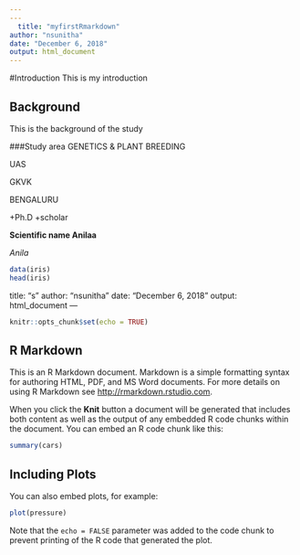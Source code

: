 ```yaml
---
---
  title: "myfirstRmarkdown"
author: "nsunitha"
date: "December 6, 2018"
output: html_document
---
```

  #Introduction
  This is my introduction

## Background
This is the background of the study

###Study area
GENETICS & PLANT BREEDING

UAS

GKVK

BENGALURU

+Ph.D
+scholar

**Scientific name Anilaa**
  
  *Anila*
  
  
```r
data(iris)
head(iris)
```
title: "s"
author: "nsunitha"
date: "December 6, 2018"
output: html_document
---

```r
knitr::opts_chunk$set(echo = TRUE)
```

## R Markdown

This is an R Markdown document. Markdown is a simple formatting syntax for authoring HTML, PDF, and MS Word documents. For more details on using R Markdown see <http://rmarkdown.rstudio.com>.

When you click the **Knit** button a document will be generated that includes both content as well as the output of any embedded R code chunks within the document. You can embed an R code chunk like this:

```r
summary(cars)
```

## Including Plots

You can also embed plots, for example:

```r
plot(pressure)
```

Note that the `echo = FALSE` parameter was added to the code chunk to prevent printing of the R code that generated the plot.
